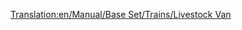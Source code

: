 [[Translation:en/Manual/Base Set/Trains/Livestock Van]]
{{it/Manuale/Set base/Treni/Vagoni|Picture=[[File:en/Manual/Base Set/Trains/Livestockvan.png]]
|Name=Vagone bestiame
|NormalCost=€ 2.250
|NormalWeight=20 / 24 t
|NormalCapacity=25 capi di bestiame
|MonoCost="
|MonoWeight=20 / 25 t
|MonoCapacity=30 capi di bestiame
|MagCost="
|MagWeight=20 / 26 t
|MagCapacity=32 capi di bestiame
|Description=Carro per trasportare il bestiame dalle fattorie alle fabbriche. Quando lo usate in combinazione con il carro trasporto cereali considerate che hanno capacità differenti, quindi regolatevi di conseguenza quando componete il convoglio.
}}